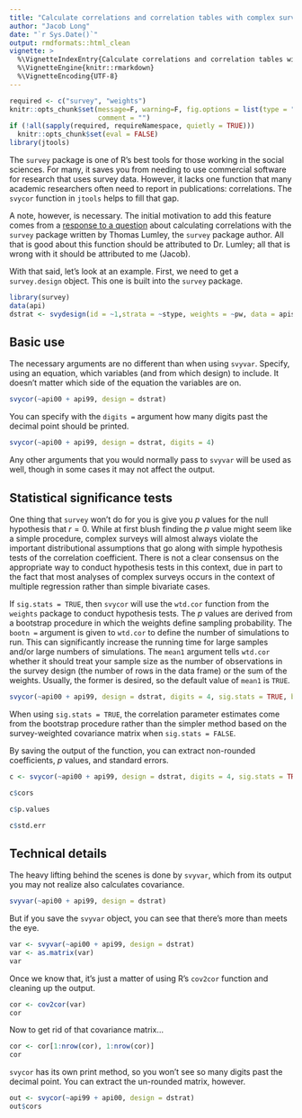 ```yaml
---
title: "Calculate correlations and correlation tables with complex survey data"
author: "Jacob Long"
date: "`r Sys.Date()`"
output: rmdformats::html_clean
vignette: >
  %\VignetteIndexEntry{Calculate correlations and correlation tables with complex survey data}
  %\VignetteEngine{knitr::rmarkdown}
  %\VignetteEncoding{UTF-8}
---
```


```r
required <- c("survey", "weights")
knitr::opts_chunk$set(message=F, warning=F, fig.options = list(type = "cairo"),
                      comment = "")
if (!all(sapply(required, requireNamespace, quietly = TRUE)))
  knitr::opts_chunk$set(eval = FALSE)
library(jtools)
```

The `survey` package is one of R's best tools for those working in the social sciences. 
For many, it saves you from needing to use commercial software for research that uses
survey data. However, it lacks one function that many academic researchers often 
need to report in publications: correlations. The `svycor` function in `jtools` helps to fill that gap. 

A note, however, is necessary. The initial motivation to add this feature comes from a [response to a question](http://stackoverflow.com/questions/34418822/pearson-correlation-coefficient-in-rs-survey-package#41031088) about
calculating correlations with the `survey` package written by Thomas Lumley, the `survey`
package author. All that is good about this function should be attributed to Dr. Lumley;
all that is wrong with it should be attributed to me (Jacob).

With that said, let's look at an example. First, we need to get a `survey.design` 
object. This one is built into the `survey` package.

```r
library(survey)
data(api)
dstrat <- svydesign(id = ~1,strata = ~stype, weights = ~pw, data = apistrat, fpc=~fpc)
```

## Basic use

The necessary arguments are no different than when using `svyvar`. Specify, using 
an equation, which variables (and from which design) to include. It doesn't matter
which side of the equation the variables are on.

```r
svycor(~api00 + api99, design = dstrat)
```

You can specify with the `digits =` argument how many digits past the decimal point
should be printed.

```r
svycor(~api00 + api99, design = dstrat, digits = 4)
```

Any other arguments that you would normally pass to `svyvar` will be used as well,
though in some cases it may not affect the output.

## Statistical significance tests

One thing that `survey` won't do for you is give you *p* values for the null hypothesis
that $r = 0$. While at first blush finding the *p* value might seem like a simple 
procedure, complex surveys will almost always violate the important distributional
assumptions that go along with simple hypothesis tests of the correlation coefficient.
There is not a clear consensus on the appropriate way to conduct hypothesis tests in
this context, due in part to the fact that most analyses of complex
surveys occurs in the context of multiple regression rather than simple bivariate cases.

If `sig.stats = TRUE`, then `svycor` will use the `wtd.cor` function from the `weights`
package to conduct hypothesis tests. The *p* values are derived from a bootstrap 
procedure in which the weights define sampling probability. The `bootn =` argument
is given to `wtd.cor` to define the number of simulations to run. This can significantly
increase the running time for large samples and/or large numbers of simulations. The 
`mean1` argument tells `wtd.cor` whether it should treat your sample size as the number of
observations in the survey design (the number of rows in the data frame) or the 
sum of the weights. Usually, the former is desired, so the default value of `mean1` is 
`TRUE`.

```r
svycor(~api00 + api99, design = dstrat, digits = 4, sig.stats = TRUE, bootn = 2000, mean1 = TRUE)
```

When using `sig.stats = TRUE`, the correlation parameter estimates come from the 
bootstrap procedure rather than the simpler method based on the survey-weighted
covariance matrix when `sig.stats = FALSE`.

By saving the output of the function, you can extract non-rounded coefficients, *p* 
values, and standard errors.

```r
c <- svycor(~api00 + api99, design = dstrat, digits = 4, sig.stats = TRUE, bootn = 2000, mean1 = TRUE)

c$cors

c$p.values

c$std.err
```


## Technical details

The heavy lifting behind the scenes is done by `svyvar`, which from its output you
may not realize also calculates covariance.

```r
svyvar(~api00 + api99, design = dstrat)
```

But if you save the `svyvar` object, you can see that there's more than meets the eye.

```r
var <- svyvar(~api00 + api99, design = dstrat)
var <- as.matrix(var)
var
```
Once we know that, it's just a matter of using R's `cov2cor` function and cleaning 
up the output.

```r
cor <- cov2cor(var)
cor
```

Now to get rid of that covariance matrix...

```r
cor <- cor[1:nrow(cor), 1:nrow(cor)]
cor
```

`svycor` has its own print method, so you won't see so many digits past the decimal
point. You can extract the un-rounded matrix, however.

```r
out <- svycor(~api99 + api00, design = dstrat)
out$cors
```

